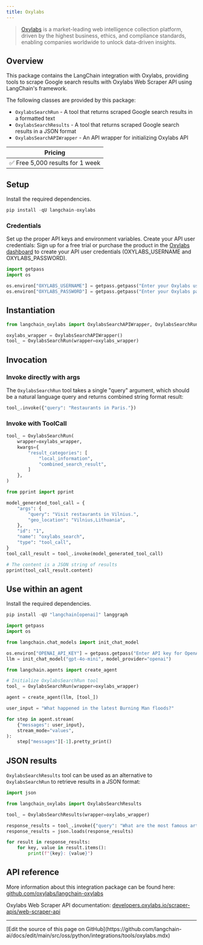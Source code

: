 ```yaml
---
title: Oxylabs
---
```


>[Oxylabs](https://oxylabs.io/) is a market-leading web intelligence collection platform, driven by the highest business, ethics, and compliance standards, enabling companies worldwide to unlock data-driven insights.

## Overview

This package contains the LangChain integration with Oxylabs, providing tools to scrape Google search results with Oxylabs Web Scraper API using LangChain's framework.

The following classes are provided by this package:

- `OxylabsSearchRun` - A tool that returns scraped Google search results in a formatted text
- `OxylabsSearchResults` - A tool that returns scraped Google search results in a JSON format
- `OxylabsSearchAPIWrapper` - An API wrapper for initializing Oxylabs API

|             Pricing             |
|:-------------------------------:|
| ✅ Free 5,000 results for 1 week |

## Setup

Install the required dependencies.

```python
pip install -qU langchain-oxylabs
```

### Credentials

Set up the proper API keys and environment variables. Create your API user credentials: Sign up for a free trial or purchase the product in the [Oxylabs dashboard](https://dashboard.oxylabs.io/en/registration) to create your API user credentials (OXYLABS_USERNAME and OXYLABS_PASSWORD).

```python
import getpass
import os

os.environ["OXYLABS_USERNAME"] = getpass.getpass("Enter your Oxylabs username: ")
os.environ["OXYLABS_PASSWORD"] = getpass.getpass("Enter your Oxylabs password: ")
```

## Instantiation

```python
from langchain_oxylabs import OxylabsSearchAPIWrapper, OxylabsSearchRun

oxylabs_wrapper = OxylabsSearchAPIWrapper()
tool_ = OxylabsSearchRun(wrapper=oxylabs_wrapper)
```

## Invocation

### Invoke directly with args

The `OxylabsSearchRun` tool takes a single "query" argument, which should be a natural language query and returns combined string format result:

```python
tool_.invoke({"query": "Restaurants in Paris."})
```

### Invoke with ToolCall

```python
tool_ = OxylabsSearchRun(
    wrapper=oxylabs_wrapper,
    kwargs={
        "result_categories": [
            "local_information",
            "combined_search_result",
        ]
    },
)
```

```python
from pprint import pprint

model_generated_tool_call = {
    "args": {
        "query": "Visit restaurants in Vilnius.",
        "geo_location": "Vilnius,Lithuania",
    },
    "id": "1",
    "name": "oxylabs_search",
    "type": "tool_call",
}
tool_call_result = tool_.invoke(model_generated_tool_call)

# The content is a JSON string of results
pprint(tool_call_result.content)
```

## Use within an agent

Install the required dependencies.

```python
pip install -qU "langchain[openai]" langgraph
```

```python
import getpass
import os

from langchain.chat_models import init_chat_model

os.environ["OPENAI_API_KEY"] = getpass.getpass("Enter API key for OpenAI: ")
llm = init_chat_model("gpt-4o-mini", model_provider="openai")
```

```python
from langchain.agents import create_agent

# Initialize OxylabsSearchRun tool
tool_ = OxylabsSearchRun(wrapper=oxylabs_wrapper)

agent = create_agent(llm, [tool_])

user_input = "What happened in the latest Burning Man floods?"

for step in agent.stream(
    {"messages": user_input},
    stream_mode="values",
):
    step["messages"][-1].pretty_print()
```

## JSON results

`OxylabsSearchResults` tool can be used as an alternative to `OxylabsSearchRun` to retrieve results in a JSON format:

```python
import json

from langchain_oxylabs import OxylabsSearchResults

tool_ = OxylabsSearchResults(wrapper=oxylabs_wrapper)

response_results = tool_.invoke({"query": "What are the most famous artists?"})
response_results = json.loads(response_results)

for result in response_results:
    for key, value in result.items():
        print(f"{key}: {value}")
```

## API reference

More information about this integration package can be found here: [github.com/oxylabs/langchain-oxylabs](https://github.com/oxylabs/langchain-oxylabs)

Oxylabs Web Scraper API documentation: [developers.oxylabs.io/scraper-apis/web-scraper-api](https://developers.oxylabs.io/scraper-apis/web-scraper-api)

---

<Callout icon="pen-to-square" iconType="regular">
  [Edit the source of this page on GitHub](https://github.com/langchain-ai/docs/edit/main/src/oss/python/integrations/tools/oxylabs.mdx)
</Callout>
